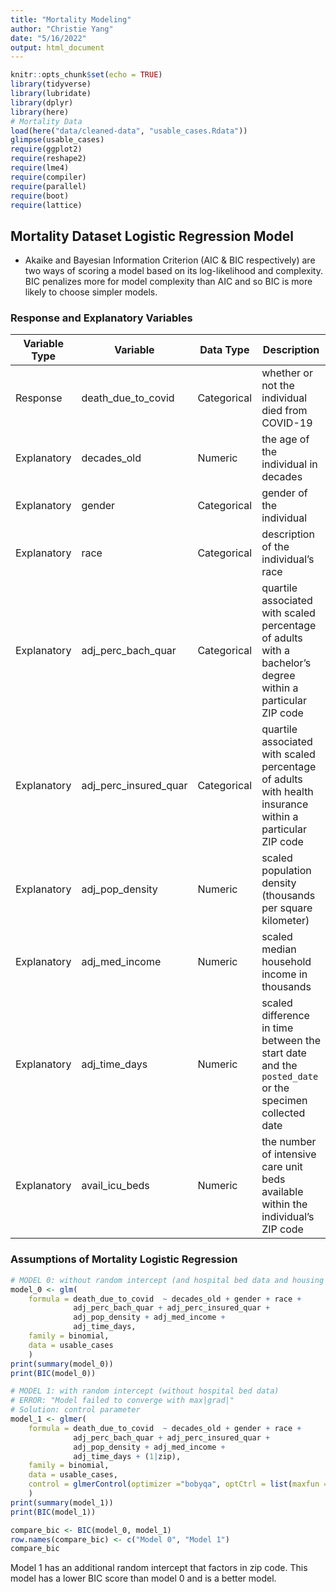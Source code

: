 ```yaml
---
title: "Mortality Modeling"
author: "Christie Yang"
date: "5/16/2022"
output: html_document
---
```


```r
knitr::opts_chunk$set(echo = TRUE)
library(tidyverse)
library(lubridate)
library(dplyr)
library(here)
# Mortality Data
load(here("data/cleaned-data", "usable_cases.Rdata"))
glimpse(usable_cases)
require(ggplot2)
require(reshape2)
require(lme4)
require(compiler)
require(parallel)
require(boot)
require(lattice)
```

## Mortality Dataset Logistic Regression Model  

- Akaike and Bayesian Information Criterion (AIC & BIC respectively) are two ways of scoring a model based on its log-likelihood and complexity. BIC penalizes more for model complexity than AIC and so BIC is more likely to choose simpler models. 

### Response and Explanatory Variables

|  Variable Type  |   Variable        | Data Type | Description |
|-------------|-----------------|-------------|----------------------------------------|
| Response    | death_due_to_covid          | Categorical | whether or not the individual died from COVID-19 |
| Explanatory | decades_old             | Numeric     | the age of the individual in decades             |
| Explanatory | gender       | Categorical | gender of the individual |
| Explanatory | race   | Categorical | description of the individual's race |
| Explanatory | adj_perc_bach_quar  | Categorical | quartile associated with scaled percentage of adults with a bachelor's degree within a particular ZIP code |
| Explanatory | adj_perc_insured_quar            | Categorical | quartile associated with scaled percentage of adults with health insurance within a particular ZIP code |
| Explanatory | adj_pop_density          | Numeric | scaled population density (thousands per square kilometer) |
| Explanatory | adj_med_income  | Numeric     | scaled median household income in thousands |
| Explanatory | adj_time_days | Numeric | scaled difference in time between the start date and the `posted_date` or the specimen collected date |
| Explanatory | avail_icu_beds | Numeric | the number of intensive care unit beds available within the individual's ZIP code

### Assumptions of Mortality Logistic Regression  

```r
# MODEL 0: without random intercept (and hospital bed data and housing data)
model_0 <- glm(
    formula = death_due_to_covid  ~ decades_old + gender + race + 
              adj_perc_bach_quar + adj_perc_insured_quar +
              adj_pop_density + adj_med_income +
              adj_time_days,
    family = binomial, 
    data = usable_cases
    )
print(summary(model_0))
print(BIC(model_0))
```


```r
# MODEL 1: with random intercept (without hospital bed data)
# ERROR: "Model failed to converge with max|grad|"
# Solution: control parameter 
model_1 <- glmer(
    formula = death_due_to_covid  ~ decades_old + gender + race + 
              adj_perc_bach_quar + adj_perc_insured_quar +
              adj_pop_density + adj_med_income +
              adj_time_days + (1|zip),
    family = binomial, 
    data = usable_cases,
    control = glmerControl(optimizer ="bobyqa", optCtrl = list(maxfun = 2e6))
    )
print(summary(model_1))
print(BIC(model_1))
```
```r
compare_bic <- BIC(model_0, model_1) 
row.names(compare_bic) <- c("Model 0", "Model 1")
compare_bic
```

Model 1 has an additional random intercept that factors in zip code. This model 
has a lower BIC score than model 0 and is a better model. 


